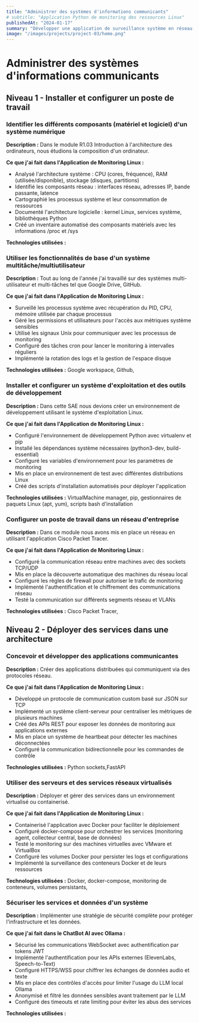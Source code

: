 ```yaml
---
title: "Administrer des systèmes d'informations communicants"
# subtitle: "Application Python de monitoring des ressources Linux"
publishedAt: "2024-01-17"
summary: "Développer une application de surveillance système en réseau avec Python, sockets et logging"
image: "/images/projects/project-03/home.png"
---
```


# Administrer des systèmes d'informations communicants

## Niveau 1 - Installer et configurer un poste de travail

### Identifier les différents composants (matériel et logiciel) d'un système numérique

**Description :** Dans le module R1.03 Introduction à l'architecture des ordinateurs, nous étudions la composition d'un ordinateur.

**Ce que j'ai fait dans l'Application de Monitoring Linux :**
- Analysé l'architecture système : CPU (cores, fréquence), RAM (utilisée/disponible), stockage (disques, partitions)
- Identifié les composants réseau : interfaces réseau, adresses IP, bande passante, latence
- Cartographié les processus système et leur consommation de ressources
- Documenté l'architecture logicielle : kernel Linux, services système, bibliothèques Python
- Créé un inventaire automatisé des composants matériels avec les informations /proc et /sys

**Technologies utilisées :** 

### Utiliser les fonctionnalités de base d'un système multitâche/multiutilisateur

**Description :** Tout au long de l'année j'ai travaillé sur des systèmes multi-utilisateur et multi-tâches tel que Google Drive, GitHub.

**Ce que j'ai fait dans l'Application de Monitoring Linux :**
- Surveillé les processus système avec récupération du PID, CPU, mémoire utilisée par chaque processus
- Géré les permissions et utilisateurs pour l'accès aux métriques système sensibles
- Utilisé les signaux Unix pour communiquer avec les processus de monitoring
- Configuré des tâches cron pour lancer le monitoring à intervalles réguliers
- Implémenté la rotation des logs et la gestion de l'espace disque

**Technologies utilisées :** Google workspace, Github, 

### Installer et configurer un système d'exploitation et des outils de développement

**Description :** Dans cette SAE nous devions créer un environnement de développement utilisant le système d'exploitation Linux.

**Ce que j'ai fait dans l'Application de Monitoring Linux :**
- Configuré l'environnement de développement Python avec virtualenv et pip
- Installé les dépendances système nécessaires (python3-dev, build-essential)
- Configuré les variables d'environnement pour les paramètres de monitoring
- Mis en place un environnement de test avec différentes distributions Linux
- Créé des scripts d'installation automatisés pour déployer l'application

**Technologies utilisées :** VirtualMachine manager, pip, gestionnaires de paquets Linux (apt, yum), scripts bash d'installation

### Configurer un poste de travail dans un réseau d'entreprise

**Description :** Dans ce module nous avons mis en place un réseau en utilisant l'application Cisco Packet Tracer.

**Ce que j'ai fait dans l'Application de Monitoring Linux :**
- Configuré la communication réseau entre machines avec des sockets TCP/UDP
- Mis en place la découverte automatique des machines du réseau local
- Configuré les règles de firewall pour autoriser le trafic de monitoring
- Implémenté l'authentification et le chiffrement des communications réseau
- Testé la communication sur différents segments réseau et VLANs

**Technologies utilisées :** Cisco Packet Tracer, 

## Niveau 2 - Déployer des services dans une architecture

### Concevoir et développer des applications communicantes

**Description :** Créer des applications distribuées qui communiquent via des protocoles réseau.

**Ce que j'ai fait dans l'Application de Monitoring Linux :**
- Développé un protocole de communication custom basé sur JSON sur TCP
- Implémenté un système client-serveur pour centraliser les métriques de plusieurs machines
- Créé des APIs REST pour exposer les données de monitoring aux applications externes
- Mis en place un système de heartbeat pour détecter les machines déconnectées
- Configuré la communication bidirectionnelle pour les commandes de contrôle

**Technologies utilisées :** Python sockets,FastAPI

### Utiliser des serveurs et des services réseaux virtualisés

**Description :** Déployer et gérer des services dans un environnement virtualisé ou containerisé.

**Ce que j'ai fait dans l'Application de Monitoring Linux :**
- Containerisé l'application avec Docker pour faciliter le déploiement
- Configuré docker-compose pour orchestrer les services (monitoring agent, collecteur central, base de données)
- Testé le monitoring sur des machines virtuelles avec VMware et VirtualBox
- Configuré les volumes Docker pour persister les logs et configurations
- Implémenté la surveillance des conteneurs Docker et de leurs ressources

**Technologies utilisées :** Docker, docker-compose, monitoring de conteneurs, volumes persistants,

### Sécuriser les services et données d'un système

**Description :** Implémenter une stratégie de sécurité complète pour protéger l'infrastructure et les données.

**Ce que j'ai fait dans le ChatBot AI avec Ollama :**
- Sécurisé les communications WebSocket avec authentification par tokens JWT
- Implémenté l'authentification pour les APIs externes (ElevenLabs, Speech-to-Text)
- Configuré HTTPS/WSS pour chiffrer les échanges de données audio et texte
- Mis en place des contrôles d'accès pour limiter l'usage du LLM local Ollama
- Anonymisé et filtré les données sensibles avant traitement par le LLM
- Configuré des timeouts et rate limiting pour éviter les abus des services

**Technologies utilisées :** 